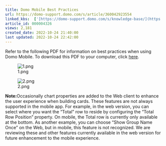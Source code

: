 ```yaml
---
title: Domo Mobile Best Practices
url: https://domo-support.domo.com/s/article/360042923554
linked_kbs:  ['[https://domo-support.domo.com/s/knowledge-base/](https://domo-support.domo.com/s/knowledge-base/)', '[https://domo-support.domo.com/s/](https://domo-support.domo.com/s/)', '[https://domo-support.domo.com/s/topic/0TO5w000000ZamsGAC](https://domo-support.domo.com/s/topic/0TO5w000000ZamsGAC)', '[https://domo-support.domo.com/s/topic/0TO5w000000ZancGAC](https://domo-support.domo.com/s/topic/0TO5w000000ZancGAC)', '[https://domo-support.domo.com/s/article/360042923554](https://domo-support.domo.com/s/article/360042923554)', '[https://domo-support.domo.com/s/topic/0TO5w000000ZancGAC/domo-mobile](https://domo-support.domo.com/s/topic/0TO5w000000ZancGAC/domo-mobile)', '[https://domo-support.domo.com/s/article/360043429933](https://domo-support.domo.com/s/article/360043429933)', '[https://domo-support.domo.com/s/article/360043429953](https://domo-support.domo.com/s/article/360043429953)', '[https://domo-support.domo.com/s/article/360042925494](https://domo-support.domo.com/s/article/360042925494)', '[https://domo-support.domo.com/s/article/360043429913](https://domo-support.domo.com/s/article/360043429913)', '[https://domo-support.domo.com/s/article/4408174643607](https://domo-support.domo.com/s/article/4408174643607)', '[https://domo-support.domo.com/s/login/](https://domo-support.domo.com/s/login/)']
article_id: 000004326
views: 2,181
created_date: 2022-10-24 21:40:00
last updated: 2022-10-24 22:42:00
---
```




Refer to the following PDF for information on best practices when using Domo Mobile. To download this PDF to your computer, click [here](https://domosoftware.sharepoint.com/:b:/s/CS-Edu-PublicFiles/Eek7KCnCYUFBgR05Ve7M034BcFyzJVz3gSVjjBeYScPwYg?e=ArqVHF).


![1.png](1.png)


![2.png](2.png)




 

**Note:**Occasionally chart properties are added to the Web client to enhance the user experience when building cards. These features are not always supported in the mobile app. For example, in the web version, you can select where you want the "Total" row to reside by configuring the "Total Row Position" property. On mobile, the Total row is currently only available at the bottom. As another example, you can choose “Show Group Name Once” on the Web, but in mobile, this feature is not recognized. We are reviewing these and other features currently available in the web version for future enhancement to the mobile experience. 


